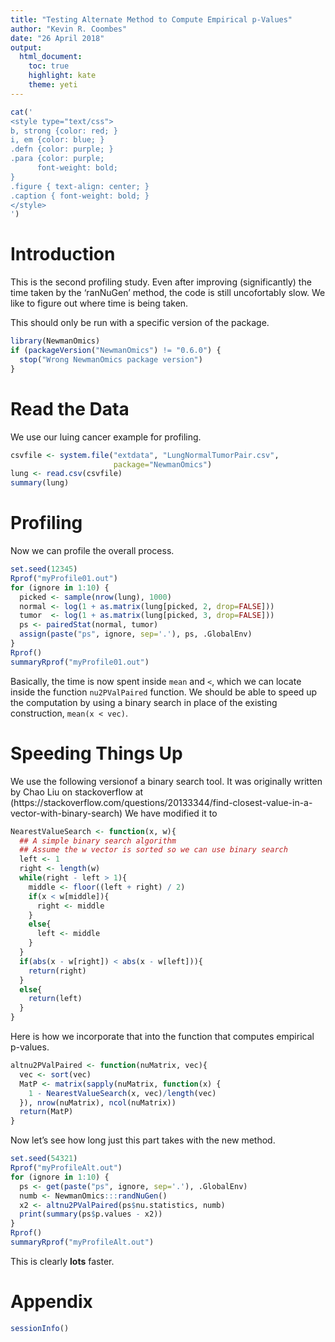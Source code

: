 ---
title: "Testing Alternate Method to Compute Empirical p-Values"
author: "Kevin R. Coombes"
date: "26 April 2018"
output: 
  html_document:
    toc: true
    highlight: kate
    theme: yeti
---

```{r mycss, results="asis", echo=FALSE}
cat('
<style type="text/css">
b, strong {color: red; }
i, em {color: blue; }
.defn {color: purple; }
.para {color: purple;
      font-weight: bold;
}
.figure { text-align: center; }
.caption { font-weight: bold; }
</style>
')
```

# Introduction
This is the second profiling study. Even after improving (significantly) the
time taken by the 'ranNuGen' method, the code is still uncofortably slow. We
like to figure out where time is being taken.

This should only be run with a specific version of the package.
```{r vers}
library(NewmanOmics)
if (packageVersion("NewmanOmics") != "0.6.0") {
  stop("Wrong NewmanOmics package version")
}
```

# Read the Data
We use our luing cancer example for profiling.
```{r lungdata}
csvfile <- system.file("extdata", "LungNormalTumorPair.csv",
                       package="NewmanOmics")
lung <- read.csv(csvfile)
summary(lung)
```
# Profiling
Now we can profile the overall process.
```{r profile}
set.seed(12345)
Rprof("myProfile01.out")
for (ignore in 1:10) {
  picked <- sample(nrow(lung), 1000)
  normal <- log(1 + as.matrix(lung[picked, 2, drop=FALSE]))
  tumor  <- log(1 + as.matrix(lung[picked, 3, drop=FALSE]))
  ps <- pairedStat(normal, tumor)
  assign(paste("ps", ignore, sep='.'), ps, .GlobalEnv)
}
Rprof()
summaryRprof("myProfile01.out")
```
Basically, the time is now spent inside `mean` and `<`, which we can
locate inside the function `nu2PValPaired` function.  We should be able
to speed up the computation by using a binary search in place of the
existing construction, `mean(x < vec)`.

# Speeding Things Up
We use the following versionof a binary search tool. It was originally
written by Chao Liu on stackoverflow at
(https://stackoverflow.com/questions/20133344/find-closest-value-in-a-vector-with-binary-search)
We have modified it to 
```{r nvs}
NearestValueSearch <- function(x, w){
  ## A simple binary search algorithm
  ## Assume the w vector is sorted so we can use binary search
  left <- 1
  right <- length(w)
  while(right - left > 1){
    middle <- floor((left + right) / 2)
    if(x < w[middle]){
      right <- middle
    }
    else{
      left <- middle
    }
  }
  if(abs(x - w[right]) < abs(x - w[left])){
    return(right)
  }
  else{
    return(left)
  }
}
```

Here is how we incorporate that into the function that computes
empirical p-values.
```{r altalg}
altnu2PValPaired <- function(nuMatrix, vec){
  vec <- sort(vec)
  MatP <- matrix(sapply(nuMatrix, function(x) {
    1 - NearestValueSearch(x, vec)/length(vec)
  }), nrow(nuMatrix), ncol(nuMatrix))
  return(MatP)
}
```

Now let's see how long just this part takes with the new method.
```{r reprof}
set.seed(54321)
Rprof("myProfileAlt.out")
for (ignore in 1:10) {
  ps <- get(paste("ps", ignore, sep='.'), .GlobalEnv)
  numb <- NewmanOmics:::randNuGen()
  x2 <- altnu2PValPaired(ps$nu.statistics, numb)
  print(summary(ps$p.values - x2))
}
Rprof()
summaryRprof("myProfileAlt.out")
```

This is clearly **lots** faster.

# Appendix
```{r si}
sessionInfo()
```
